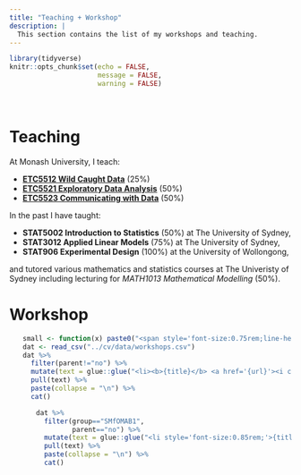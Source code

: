 ```yaml
---
title: "Teaching + Workshop"
description: |
  This section contains the list of my workshops and teaching.
---
```


<style>
d-title {
 display:none;
}
</style>

```r
library(tidyverse)
knitr::opts_chunk$set(echo = FALSE,
                      message = FALSE,
                      warning = FALSE)
```


<br>

# Teaching

At Monash University, I teach:

  * [**ETC5512 Wild Caught Data**](https://wcd.numbat.space/) (25%)
  * [**ETC5521 Exploratory Data Analysis**](https://eda.numbat.space/) (50%)
  * [**ETC5523 Communicating with Data**](https://cwd.numbat.space/) (50%)

In the past I have taught:

* **STAT5002 Introduction to Statistics** (50%) at The University of Sydney,
* **STAT3012 Applied Linear Models** (75%) at The University of Sydney,
* **STAT906 Experimental Design** (100%) at the University of Wollongong,

and tutored various mathematics and statistics courses at The Univeristy of Sydney including lecturing for *MATH1013 Mathematical Modelling* (50%).


# Workshop

<ul>
```r
small <- function(x) paste0("<span style='font-size:0.75rem;line-height:0.9rem;'>", x, "</span>")
dat <- read_csv("../cv/data/workshops.csv")
dat %>% 
  filter(parent!="no") %>% 
  mutate(text = glue::glue("<li><b>{title}</b> <a href='{url}'><i class='fas fa-globe'></i></a><br> {small(paste0('Last hosted by the <b>', host, '</b> at ', date_start))}</li>")) %>% 
  pull(text) %>% 
  paste(collapse = "\n") %>% 
  cat()
```
<ul>
```r
dat %>% 
  filter(group=="SMfOMAB1",
         parent=="no") %>% 
  mutate(text = glue::glue("<li style='font-size:0.85rem;'>{title} <a href='{url}'><i class='fas fa-link'></i></a></li>")) %>% 
  pull(text) %>% 
  paste(collapse = "\n") %>% 
  cat()
```
</ul>
</ul>

